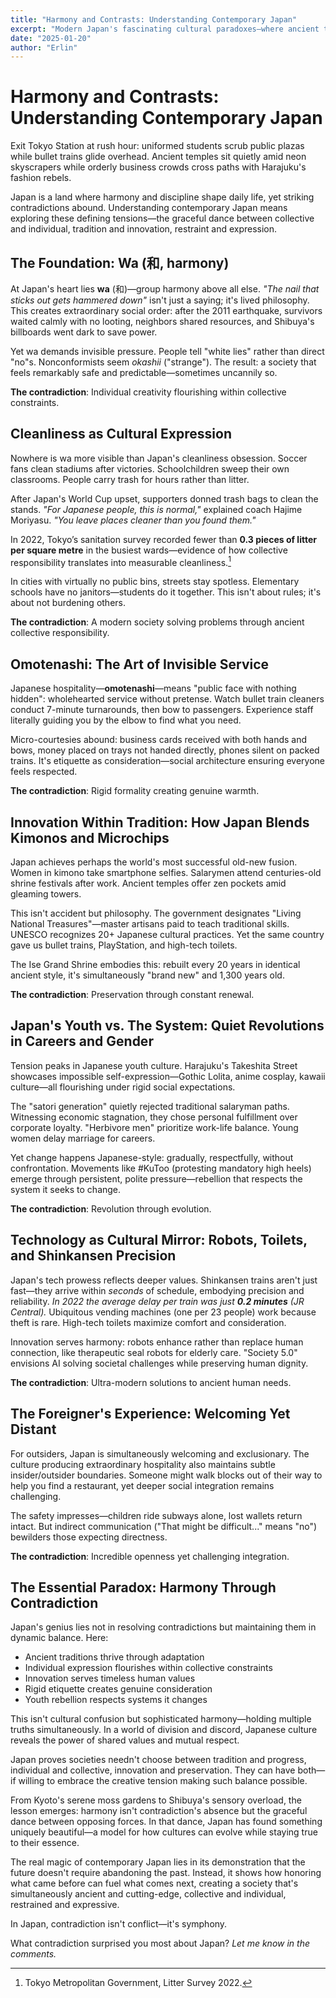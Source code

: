 ```yaml
---
title: "Harmony and Contrasts: Understanding Contemporary Japan"
excerpt: "Modern Japan's fascinating cultural paradoxes—where ancient traditions fuel cutting-edge innovation, and collective harmony enables individual expression."
date: "2025-01-20"
author: "Erlin"
---
```


# Harmony and Contrasts: Understanding Contemporary Japan

Exit Tokyo Station at rush hour: uniformed students scrub public plazas while bullet trains glide overhead. Ancient temples sit quietly amid neon skyscrapers while orderly business crowds cross paths with Harajuku's fashion rebels.

Japan is a land where harmony and discipline shape daily life, yet striking contradictions abound. Understanding contemporary Japan means exploring these defining tensions—the graceful dance between collective and individual, tradition and innovation, restraint and expression.

## The Foundation: Wa (和, harmony)

At Japan's heart lies **wa** (和)—group harmony above all else. *"The nail that sticks out gets hammered down"* isn't just a saying; it's lived philosophy. This creates extraordinary social order: after the 2011 earthquake, survivors waited calmly with no looting, neighbors shared resources, and Shibuya's billboards went dark to save power.

Yet wa demands invisible pressure. People tell "white lies" rather than direct "no"s. Nonconformists seem *okashii* ("strange"). The result: a society that feels remarkably safe and predictable—sometimes uncannily so.

**The contradiction**: Individual creativity flourishing within collective constraints.

## Cleanliness as Cultural Expression

Nowhere is wa more visible than Japan's cleanliness obsession. Soccer fans clean stadiums after victories. Schoolchildren sweep their own classrooms. People carry trash for hours rather than litter.

After Japan's World Cup upset, supporters donned trash bags to clean the stands. *"For Japanese people, this is normal,"* explained coach Hajime Moriyasu. *"You leave places cleaner than you found them."*

In 2022, Tokyo’s sanitation survey recorded fewer than **0.3 pieces of litter per square metre** in the busiest wards—evidence of how collective responsibility translates into measurable cleanliness.[^1]

In cities with virtually no public bins, streets stay spotless. Elementary schools have no janitors—students do it together. This isn't about rules; it's about not burdening others.

**The contradiction**: A modern society solving problems through ancient collective responsibility.

## Omotenashi: The Art of Invisible Service

Japanese hospitality—**omotenashi**—means "public face with nothing hidden": wholehearted service without pretense. Watch bullet train cleaners conduct 7-minute turnarounds, then bow to passengers. Experience staff literally guiding you by the elbow to find what you need.

Micro-courtesies abound: business cards received with both hands and bows, money placed on trays not handed directly, phones silent on packed trains. It's etiquette as consideration—social architecture ensuring everyone feels respected.

**The contradiction**: Rigid formality creating genuine warmth.

## Innovation Within Tradition: How Japan Blends Kimonos and Microchips

Japan achieves perhaps the world's most successful old-new fusion. Women in kimono take smartphone selfies. Salarymen attend centuries-old shrine festivals after work. Ancient temples offer zen pockets amid gleaming towers.

This isn't accident but philosophy. The government designates "Living National Treasures"—master artisans paid to teach traditional skills. UNESCO recognizes 20+ Japanese cultural practices. Yet the same country gave us bullet trains, PlayStation, and high-tech toilets.

The Ise Grand Shrine embodies this: rebuilt every 20 years in identical ancient style, it's simultaneously "brand new" and 1,300 years old.

**The contradiction**: Preservation through constant renewal.

## Japan's Youth vs. The System: Quiet Revolutions in Careers and Gender

Tension peaks in Japanese youth culture. Harajuku's Takeshita Street showcases impossible self-expression—Gothic Lolita, anime cosplay, kawaii culture—all flourishing under rigid social expectations.

The "satori generation" quietly rejected traditional salaryman paths. Witnessing economic stagnation, they chose personal fulfillment over corporate loyalty. "Herbivore men" prioritize work-life balance. Young women delay marriage for careers.

Yet change happens Japanese-style: gradually, respectfully, without confrontation. Movements like #KuToo (protesting mandatory high heels) emerge through persistent, polite pressure—rebellion that respects the system it seeks to change.

**The contradiction**: Revolution through evolution.

## Technology as Cultural Mirror: Robots, Toilets, and Shinkansen Precision

Japan's tech prowess reflects deeper values. Shinkansen trains aren't just fast—they arrive within *seconds* of schedule, embodying precision and reliability. *In 2022 the average delay per train was just **0.2 minutes** (JR Central).* Ubiquitous vending machines (one per 23 people) work because theft is rare. High-tech toilets maximize comfort and consideration.

Innovation serves harmony: robots enhance rather than replace human connection, like therapeutic seal robots for elderly care. "Society 5.0" envisions AI solving societal challenges while preserving human dignity.

**The contradiction**: Ultra-modern solutions to ancient human needs.

## The Foreigner's Experience: Welcoming Yet Distant

For outsiders, Japan is simultaneously welcoming and exclusionary. The culture producing extraordinary hospitality also maintains subtle insider/outsider boundaries. Someone might walk blocks out of their way to help you find a restaurant, yet deeper social integration remains challenging.

The safety impresses—children ride subways alone, lost wallets return intact. But indirect communication ("That might be difficult..." means "no") bewilders those expecting directness.

**The contradiction**: Incredible openness yet challenging integration.

## The Essential Paradox: Harmony Through Contradiction

Japan's genius lies not in resolving contradictions but maintaining them in dynamic balance. Here:

- Ancient traditions thrive through adaptation
- Individual expression flourishes within collective constraints
- Innovation serves timeless human values
- Rigid etiquette creates genuine consideration
- Youth rebellion respects systems it changes

This isn't cultural confusion but sophisticated harmony—holding multiple truths simultaneously. In a world of division and discord, Japanese culture reveals the power of shared values and mutual respect.

Japan proves societies needn't choose between tradition and progress, individual and collective, innovation and preservation. They can have both—if willing to embrace the creative tension making such balance possible.

From Kyoto's serene moss gardens to Shibuya's sensory overload, the lesson emerges: harmony isn't contradiction's absence but the graceful dance between opposing forces. In that dance, Japan has found something uniquely beautiful—a model for how cultures can evolve while staying true to their essence.

The real magic of contemporary Japan lies in its demonstration that the future doesn't require abandoning the past. Instead, it shows how honoring what came before can fuel what comes next, creating a society that's simultaneously ancient and cutting-edge, collective and individual, restrained and expressive.

In Japan, contradiction isn't conflict—it's symphony.

What contradiction surprised you most about Japan? *Let me know in the comments.*

[^1]: Tokyo Metropolitan Government, Litter Survey 2022. 